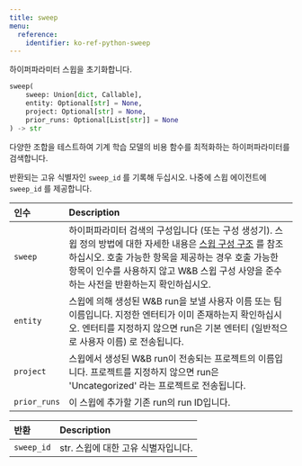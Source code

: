 ```yaml
---
title: sweep
menu:
  reference:
    identifier: ko-ref-python-sweep
---
```


<Card title="View the source code" href="https://www.github.com/wandb/wandb/tree/637bddf198525810add5804059001b1b319d6ad1/wandb/sdk/wandb_sweep.py#L34-L92" icon="github"/>

하이퍼파라미터 스윕을 초기화합니다.

```python
sweep(
    sweep: Union[dict, Callable],
    entity: Optional[str] = None,
    project: Optional[str] = None,
    prior_runs: Optional[List[str]] = None
) -> str
```

다양한 조합을 테스트하여 기계 학습 모델의 비용 함수를 최적화하는 하이퍼파라미터를 검색합니다.

반환되는 고유 식별자인 `sweep_id` 를 기록해 두십시오.
나중에 스윕 에이전트에 `sweep_id` 를 제공합니다.

| 인수 | Description |
| :--- | :--- |
|  `sweep` | 하이퍼파라미터 검색의 구성입니다 (또는 구성 생성기). 스윕 정의 방법에 대한 자세한 내용은 [스윕 구성 구조](https://docs.wandb.ai/models/sweeps/define-sweep-configuration) 를 참조하십시오. 호출 가능한 항목을 제공하는 경우 호출 가능한 항목이 인수를 사용하지 않고 W&B 스윕 구성 사양을 준수하는 사전을 반환하는지 확인하십시오. |
|  `entity` | 스윕에 의해 생성된 W&B run을 보낼 사용자 이름 또는 팀 이름입니다. 지정한 엔터티가 이미 존재하는지 확인하십시오. 엔터티를 지정하지 않으면 run은 기본 엔터티 (일반적으로 사용자 이름) 로 전송됩니다. |
|  `project` | 스윕에서 생성된 W&B run이 전송되는 프로젝트의 이름입니다. 프로젝트를 지정하지 않으면 run은 'Uncategorized' 라는 프로젝트로 전송됩니다. |
|  `prior_runs` | 이 스윕에 추가할 기존 run의 run ID입니다. |

| 반환 | Description |
| :--- | :--- |
|  `sweep_id` |  str. 스윕에 대한 고유 식별자입니다. |
